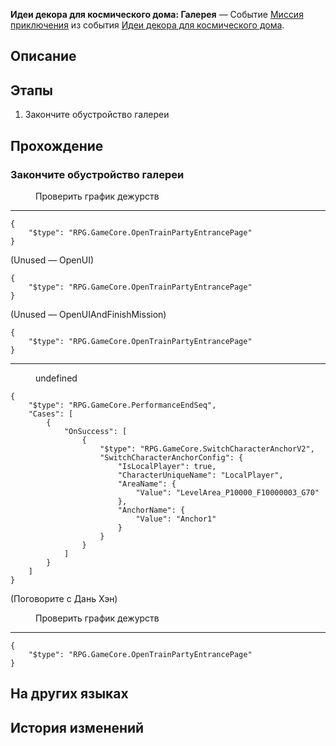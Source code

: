 {{Дополнить|Диалоги.}}
{{Миссия Инфобокс
|id              = 8027117
|Название        = 
|Изображение     = Миссия Освоения Идеи декора для космического дома Галерея.png
|Тип             = Миссия приключения
|События         = Идеи декора для космического дома
|Глава           = Идеи декора для космического дома
|Условия         = Завершена [[Миссия приключения]] ''[[Идеи декора для космического дома: Спальня]]''
|Персонажи       = Дань Хэн; Первопроходец
|СтартЛокация    = Вагон для вечеринок
|Мир             = Звёздный экспресс
|Локации         = Вагон для вечеринок
|Предыдущая      = Идеи декора для космического дома: Спальня
|Следующая       = 
|Награды         = 
}}
'''Идеи декора для космического дома: Галерея''' — Событие [[Миссия приключения]] из события [[Идеи декора для космического дома]].

==Описание==
{{Описание|<!--официальное описание из Перекрёстка судеб-->}}

==Этапы==
# Закончите обустройство галереи

==Прохождение==
{{Дополнить}}

===Закончите обустройство галереи===
{{Описание миссии|локация=Вагон для вечеринок|Здесь будут храниться воспоминания о вашем путешествии, каждое из них свидетельствует о вашем мужестве и мудрости.}}
{{Диалог Начало}}

:{{Диалог|Журнал путешествий}} Проверить график дежурств
----
<!--Unknown TalkSentence: 827131033-->
<pre>{
	"$type": "RPG.GameCore.OpenTrainPartyEntrancePage"
}</pre>

;(Unused &mdash; OpenUI)
<pre>{
	"$type": "RPG.GameCore.OpenTrainPartyEntrancePage"
}</pre>

;(Unused &mdash; OpenUIAndFinishMission)
<pre>{
	"$type": "RPG.GameCore.OpenTrainPartyEntrancePage"
}</pre>
----
:{{tx}}
<!--Unknown TalkSentence: 827130901-->
:{{Диалог|Стрелка}} undefined
<!--Unknown TalkSentence: 827130903-->
:{{tx}}
<!--Unknown TalkSentence: 827130901-->
<!--Unknown TalkSentence: 827130902-->
<!--Unknown TalkSentence: 827130903-->
<!--Unknown TalkSentence: 827130904-->
<!--Unknown TalkSentence: 827130905-->
<!--Unknown TalkSentence: 827130906-->
<pre>{
	"$type": "RPG.GameCore.PerformanceEndSeq",
	"Cases": [
		{
			"OnSuccess": [
				{
					"$type": "RPG.GameCore.SwitchCharacterAnchorV2",
					"SwitchCharacterAnchorConfig": {
						"IsLocalPlayer": true,
						"CharacterUniqueName": "LocalPlayer",
						"AreaName": {
							"Value": "LevelArea_P10000_F10000003_G70"
						},
						"AnchorName": {
							"Value": "Anchor1"
						}
					}
				}
			]
		}
	]
}</pre>

;(Поговорите с Дань Хэн)
<!--Unknown TalkSentence: 827131032-->

:{{Диалог|Журнал путешествий}} Проверить график дежурств
----
<!--Unknown TalkSentence: 827131033-->
<pre>{
	"$type": "RPG.GameCore.OpenTrainPartyEntrancePage"
}</pre>
{{Диалог Конец}}

==На других языках==
{{На других языках
|en   = Cosmic Home Décor Guide: Gallery
|zhs  = 宇宙家装指南：陈列室篇
|zht  = 宇宙家裝指南：陳列室篇
|ja   = コズミック・ハウジングガイド：ディスプレイエリア
|ko   = 우주 인테리어 가이드: 전시실편
|es   = Guía de decoración galáctica: sala de exhibición
|fr   = Guide de décoration cosmique&nbsp;: Galerie
|ru   = Идеи декора для космического дома: Галерея
|th   = คู่มือแต่งบ้านแห่งจักรวาล: ห้องของสะสม
|vi   = Hướng Dẫn Trang Trí Nhà Vũ Trụ: Phòng Trưng Bày
|de   = Leitfaden für galaktisches Heimdekor: Ausstellungsraum
|id   = Panduan Dekorasi Rumah Alam Semesta: Galeri
|pt   = Guia de Decoração Cósmica: Galeria
}}

==История изменений==
{{История изменений|2.7}}
